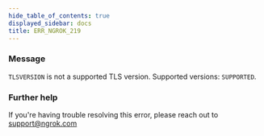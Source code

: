 ```yaml
---
hide_table_of_contents: true
displayed_sidebar: docs
title: ERR_NGROK_219
---
```


### Message

`TLSVERSION` is not a supported TLS version. Supported versions: `SUPPORTED`.

<ErrorDetails />

### Further help

If you're having trouble resolving this error, please reach out to [support@ngrok.com](mailto:support@ngrok.com?subject=Help%20with%20ERR_NGROK_219)

